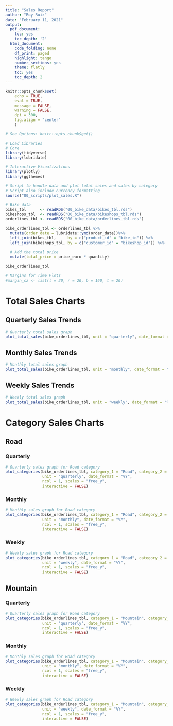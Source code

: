```yaml
---
title: "Sales Report"
author: "Roy Ruiz"
date: "February 11, 2021"
output:
  pdf_document:
    toc: yes
    toc_depth: '2'
  html_document:
    code_folding: none
    df_print: paged
    highlight: tango
    number_sections: yes
    theme: flatly
    toc: yes
    toc_depth: 2
---
```


```r
knitr::opts_chunk$set(
    echo = TRUE,
    eval = TRUE,
    message = FALSE,
    warning = FALSE,
    dpi = 300,
    fig.align = "center"
    )

# See Options: knitr::opts_chunk$get()

# Load Libraries
# Core
library(tidyverse)
library(lubridate)

# Interactive Visualizations
library(plotly)
library(ggthemes)

# Script to handle data and plot total sales and sales by category
# Script also include currency formatting
source("00_scripts/plot_sales.R")
```

```r
# Bike data
bikes_tbl      <- readRDS("00_bike_data/bikes_tbl.rds")
bikeshops_tbl  <- readRDS("00_bike_data/bikeshops_tbl.rds")
orderlines_tbl <- readRDS("00_bike_data/orderlines_tbl.rds")

bike_orderlines_tbl <- orderlines_tbl %>%
  mutate(order_date = lubridate::ymd(order_date))%>%
  left_join(bikes_tbl,     by = c("product_id" = "bike_id")) %>%
  left_join(bikeshops_tbl, by = c("customer_id" = "bikeshop_id")) %>%
  
  # Add the total price
  mutate(total_price = price_euro * quantity)

bike_orderlines_tbl

# Margins for Time Plots
#margin_sz <- list(l = 20, r = 20, b = 160, t = 20)
```

# Total Sales Charts {.tabset .tabset-fade .tabset-pills}

## Quarterly Sales Trends

```r
# Quarterly total sales graph
plot_total_sales(bike_orderlines_tbl, unit = "quarterly", date_format = "%Y", interactive = FALSE)
```

## Monthly Sales Trends

```r
# Monthly total sales graph
plot_total_sales(bike_orderlines_tbl, unit = "monthly", date_format = "%B %Y", interactive = FALSE)
```

## Weekly Sales Trends

```r
# Weekly total sales graph
plot_total_sales(bike_orderlines_tbl, unit = "weekly", date_format = "%B %d, %Y", interactive = FALSE)
```


# Category Sales Charts {.tabset .tabset-fade .tabset-pills}

## Road {.tabset .tabset-fade .tabset-pills}

### Quarterly

```r
# Quarterly sales graph for Road category
plot_categories(bike_orderlines_tbl, category_1 = "Road", category_2 = "All", 
                unit = "quarterly", date_format = "%Y",
                ncol = 1, scales = "free_y",
                interactive = FALSE)
```

### Monthly

```r
# Monthly sales graph for Road category
plot_categories(bike_orderlines_tbl, category_1 = "Road", category_2 = "All", 
                unit = "monthly", date_format = "%Y",
                ncol = 1, scales = "free_y",
                interactive = FALSE)
```

### Weekly

```r
# Weekly sales graph for Road category
plot_categories(bike_orderlines_tbl, category_1 = "Road", category_2 = "All", 
                unit = "weekly", date_format = "%Y",
                ncol = 1, scales = "free_y",
                interactive = FALSE)
```

## Mountain {.tabset .tabset-fade .tabset-pills}

### Quarterly

```r
# Quarterly sales graph for Road category
plot_categories(bike_orderlines_tbl, category_1 = "Mountain", category_2 = "All", 
                unit = "quarterly", date_format = "%Y",
                ncol = 1, scales = "free_y",
                interactive = FALSE)
```

### Monthly

```r
# Monthly sales graph for Road category
plot_categories(bike_orderlines_tbl, category_1 = "Mountain", category_2 = "All", 
                unit = "monthly", date_format = "%Y",
                ncol = 1, scales = "free_y",
                interactive = FALSE)
```

### Weekly

```r
# Weekly sales graph for Road category
plot_categories(bike_orderlines_tbl, category_1 = "Mountain", category_2 = "All", 
                unit = "weekly", date_format = "%Y",
                ncol = 1, scales = "free_y",
                interactive = FALSE)
```
